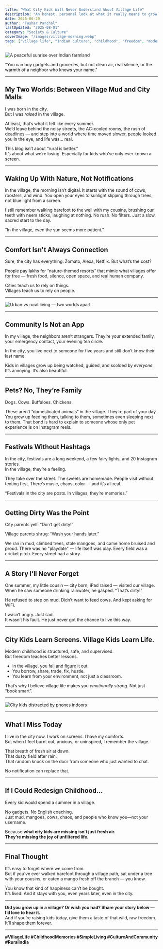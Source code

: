 ```yaml
---
title: "What City Kids Will Never Understand About Village Life"
description: "An honest, personal look at what it really means to grow up in a village—and what the modern city lifestyle is forgetting."
date: 2025-06-20
author: "Tushar Panchal"
lastUpdated: "2025-08-01"
category: "Society & Culture"
coverImage: "/images/village-morning.webp"
tags: ["village life", "Indian culture", "childhood", "freedom", "modern vs traditional", "community", "nostalgia"]
---
```



<Image
  src="/images/farmland.webp"
  alt="A peaceful sunrise over Indian farmland"
  width={800}
  height={400}
  className="rounded-xl my-6 mx-auto shadow-lg"
/>

<Quote>
  "You can buy gadgets and groceries, but not clean air, real silence, or the warmth of a neighbor who knows your name."
</Quote>

---

## My Two Worlds: Between Village Mud and City Malls

I was born in the city.  
But I was *raised* in the village.

At least, that’s what it felt like every summer.  
We’d leave behind the noisy streets, the AC-cooled rooms, the rush of deadlines — and step into a world where time moved slower, people looked you in the eye, and life was... real.

This blog isn’t about “rural is better.”  
It’s about what we’re losing. Especially for kids who’ve only ever known a screen.

---

## Waking Up With Nature, Not Notifications

In the village, the morning isn’t digital. It starts with the sound of cows, roosters, and wind. You open your eyes to sunlight slipping through trees, not blue light from a screen.

I still remember walking barefoot to the well with my cousins, brushing our teeth with neem sticks, laughing at nothing. No rush. No filters. Just a slow, sacred start to the day.

<Quote>
“In the village, even the sun seems more patient.”
</Quote>

---

## Comfort Isn't Always Connection

Sure, the city has everything: Zomato, Alexa, Netflix. But what’s the cost?

People pay lakhs for “nature-themed resorts” that mimic what villages offer for free — fresh food, silence, open space, and real human company.

Cities teach us to rely on things.  
Villages teach us to rely on people.

---

<Image
  src="/images/city.webp"
  alt="Urban vs rural living — two worlds apart"
  width={800}
  height={400}
  className="rounded-xl my-6 mx-auto shadow-lg"
/>

---

## Community Is Not an App

In my village, the neighbors aren’t strangers. They’re your extended family, your emergency contact, your evening tea circle.

In the city, you live next to someone for five years and still don’t know their last name.

Kids in villages grow up being watched, guided, and scolded by *everyone*. It’s annoying. It’s also beautiful.

---

## Pets? No, They’re Family

Dogs. Cows. Buffaloes. Chickens.

These aren’t “domesticated animals” in the village. They’re part of your day. You grow up feeding them, talking to them, sometimes even sleeping next to them. That bond is hard to explain to someone whose only pet experience is on Instagram reels.

---

## Festivals Without Hashtags

In the city, festivals are a long weekend, a few fairy lights, and 20 Instagram stories.  
In the village, they’re a feeling.

They take over the street. The sweets are homemade. People visit without texting first. There’s music, chaos, color — and it’s all real.

<Quote>
“Festivals in the city are posts. In villages, they’re memories.”
</Quote>

---

## Getting Dirty Was the Point

City parents yell: “Don’t get dirty!”

Village parents shrug: “Wash your hands later.”

We ran in mud, climbed trees, stole mangoes, and came home bruised and proud. There was no "playdate" — life itself was play. Every field was a cricket pitch. Every street had a story.

---

## A Story I’ll Never Forget

One summer, my little cousin — city born, iPad raised — visited our village. When he saw someone drinking rainwater, he gasped. “That’s dirty!”

He refused to step on mud. Didn’t want to feed cows. And kept asking for WiFi.

I wasn’t angry. Just sad.  
It wasn’t his fault. He just never got the chance to live this way.

---

## City Kids Learn Screens. Village Kids Learn Life.

Modern childhood is structured, safe, and supervised.  
But freedom teaches better lessons.

- In the village, you fall and figure it out.  
- You borrow, share, trade, fix, hustle.  
- You learn from your environment, not just a classroom.

That’s why I believe village life makes you *emotionally strong*. Not just “book smart”.

---

<Image
  src="/images/city-kids.webp"
  alt="City kids distracted by phones indoors"
  width={800}
  height={400}
  className="rounded-xl my-6 mx-auto shadow-lg"
/>

---

## What I Miss Today

I live in the city now. I work on screens. I have my comforts.  
But when I feel burnt out, anxious, or uninspired, I remember the village.

That breath of fresh air at dawn.  
That dusty field after rain.  
That random knock on the door from someone who just wanted to chat.

No notification can replace that.

---

## If I Could Redesign Childhood...

Every kid would spend a summer in a village.

No gadgets. No English coaching.  
Just mud, mangoes, cows, chaos, and people who know you—not your username.

Because **what city kids are missing isn’t just fresh air.  
They’re missing the joy of unfiltered life.**

---

## Final Thought

It’s easy to forget where we come from.  
But if you’ve ever walked barefoot through a village path, sat under a tree with your cousins, or eaten a mango fresh off the branch — you know.

You know that kind of happiness can’t be bought.  
It’s lived. And it stays with you, even years later, even in the city.

---

**Did you grow up in a village? Or wish you had? Share your story below — I’d love to hear it.**  
And if you’re raising kids today, give them a taste of that wild, raw freedom. It’ll shape them forever.

---

**#VillageLife #ChildhoodMemories #SimpleLiving #CultureAndCommunity #RuralIndia**

